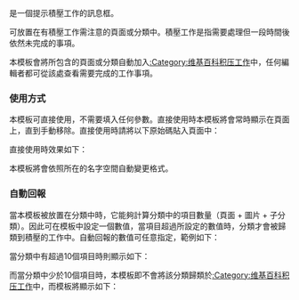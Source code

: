 {{Documentation subpage}}

{{tl|backlog}} 是一個提示積壓工作的訊息框。

可放置在有積壓工作需注意的頁面或分類中。積壓工作是指需要處理但一段時間後依然未完成的事項。

本模板會將所包含的頁面或分類自動加入[[:Category:维基百科积压工作]]中，任何編輯者都可從該處查看需要完成的工作事項。

=== 使用方式 ===
本模板可直接使用，不需要填入任何參數。直接使用時本模板將會常時顯示在頁面上，直到手動移除。直接使用時請將以下原始碼貼入頁面中：

:{{tlc|backlog}}

直接使用時效果如下：

{{backlog|category=}}

本模板將會依照所在的名字空間自動變更格式。

=== 自動回報 ===
當本模板被放置在分類中時，它能夠計算分類中的項目數量（頁面 + 圖片 + 子分類）。因此可在模板中設定一個數值，當項目超過所設定的數值時，分類才會被歸類到積壓的工作中。自動回報的數值可任意指定，範例如下：
 
:{{tlc|backlog|10}}

當分類中有超過10個項目時則顯示如下：

{{mbox
  | demospace = category
  | type = style
  | style = text-align: center;
  | image = [[File:Busy desk red.svg|50x50px|link=|alt=]]
  | text = 本分類含有'''[[:Category:维基百科积压工作|积压的工作]]'''，需要自願的編輯者關注。<br> 在分类中的项目少于10个时，此通知将自动隐藏。<small>（{{purge|重新計數}}）</small>
}}

而當分類中少於10個項目時，本模板即不會將該分類歸類於[[:Category:维基百科积压工作]]中，而模板將顯示如下：

{{backlog|10|category=}}
<includeonly>
[[Category:維基計畫頁模板|{{PAGENAME}}]]

</includeonly>